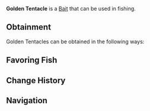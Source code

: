 {{BaitInfobox
|image          = Bait Golden Tentacle.png
|rarity         = Legendary
|crates         = 
|angler_quests  = <!--TBD-->
|pref_luck      = 150
|univ_luck      = 40
|resilience     = 20
|lure           = 50
|ability        = 
}}
'''Golden Tentacle''' is a {{Rarity|Legendary}} [[Bait]] that can be used in fishing.

== Obtainment ==
Golden Tentacles can be obtained in the following ways:
<!--* [[Angler]] Quests, starting from the ?th completion-->

== Favoring Fish ==
{{Fish by Category Table|Golden Tentacle-Loving Fish|event=1|show_location=1|hide_bait=1|resultsheader='''%PAGES%''' [[Fish]] prefer Golden Tentacles:|noresultsheader=No fish prefer Golden Tentacles.}}

== Change History ==
{{Change History|1.0}}

== Navigation ==
{{Bait Navbox}}
